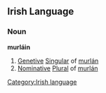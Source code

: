 ==Irish Language==
===Noun===
'''murláin'''

#[[Genetive]] [[Singular]] of [[murlán]]
#[[Nominative]] [[Plural]] of [[murlán]]

[[Category:Irish language]]